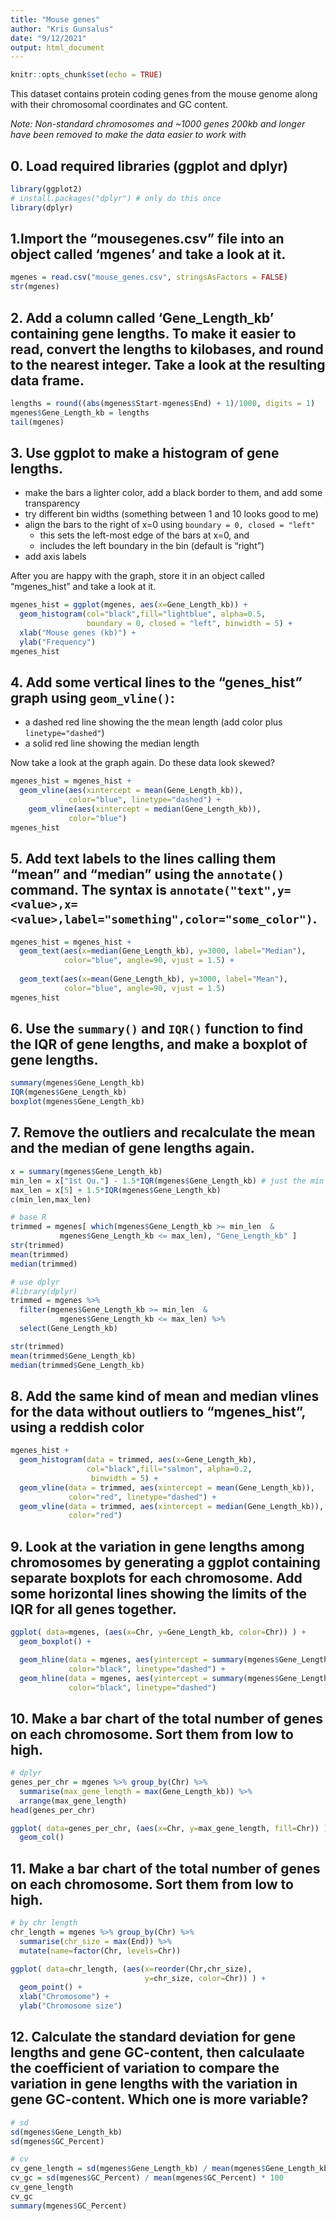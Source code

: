 ```yaml
---
title: "Mouse genes"
author: "Kris Gunsalus"
date: "9/12/2021"
output: html_document
---
```


```r
knitr::opts_chunk$set(echo = TRUE)
```


This dataset contains protein coding genes from the mouse genome along with their chromosomal coordinates and GC content. 

*Note: Non-standard chromosomes and ~1000 genes 200kb and longer have been removed to make the data easier to work with*


## 0. Load required libraries (ggplot and dplyr)
```r
library(ggplot2)
# install.packages("dplyr") # only do this once
library(dplyr)
```


## 1.Import the "mousegenes.csv" file into an object called 'mgenes' and take a look at it.
```r
mgenes = read.csv("mouse_genes.csv", stringsAsFactors = FALSE)
str(mgenes)
```


## 2. Add a column called 'Gene_Length_kb' containing gene lengths. To make it easier to read, convert the lengths to kilobases, and round to the nearest integer. Take a look at the resulting data frame.

```r
lengths = round((abs(mgenes$Start-mgenes$End) + 1)/1000, digits = 1)
mgenes$Gene_Length_kb = lengths
tail(mgenes)
```


## 3. Use ggplot to make a histogram of gene lengths.

+ make the bars a lighter color, add a black border to them, and add some transparency
+ try different bin widths (something between 1 and 10 looks good to me)
+ align the bars to the right of x=0 using `boundary = 0, closed = "left"`
  + this sets the left-most edge of the bars at x=0, and 
  + includes the left boundary in the bin (default is "right")
+ add axis labels

After you are happy with the graph, store it in an object called "mgenes_hist" and take a look at it.

```r
mgenes_hist = ggplot(mgenes, aes(x=Gene_Length_kb)) + 
  geom_histogram(col="black",fill="lightblue", alpha=0.5, 
                 boundary = 0, closed = "left", binwidth = 5) + 
  xlab("Mouse genes (kb)") +
  ylab("Frequency")
mgenes_hist
```


## 4. Add some vertical lines to the  "genes_hist" graph using `geom_vline()`:

+ a dashed red line showing the the mean length (add color plus `linetype="dashed"`)
+ a solid red line showing the median length

Now take a look at the graph again. Do these data look skewed?

```r
mgenes_hist = mgenes_hist +
  geom_vline(aes(xintercept = mean(Gene_Length_kb)),
             color="blue", linetype="dashed") +
    geom_vline(aes(xintercept = median(Gene_Length_kb)),
             color="blue")
mgenes_hist
```


## 5. Add text labels to the lines calling them "mean" and "median" using the `annotate()` command. The syntax is `annotate("text",y=<value>,x=<value>,label="something",color="some_color")`.

```r
mgenes_hist = mgenes_hist +
  geom_text(aes(x=median(Gene_Length_kb), y=3000, label="Median"),
            color="blue", angle=90, vjust = 1.5) +
  
  geom_text(aes(x=mean(Gene_Length_kb), y=3000, label="Mean"),
            color="blue", angle=90, vjust = 1.5)
mgenes_hist
```


## 6. Use the `summary()` and `IQR()` function to find the IQR of gene lengths, and make a boxplot of gene lengths.

```r
summary(mgenes$Gene_Length_kb)
IQR(mgenes$Gene_Length_kb)
boxplot(mgenes$Gene_Length_kb)
```


## 7. Remove the outliers and recalculate the mean and the median of gene lengths again.

```r
x = summary(mgenes$Gene_Length_kb)
min_len = x["1st Qu."] - 1.5*IQR(mgenes$Gene_Length_kb) # just the min val here
max_len = x[5] + 1.5*IQR(mgenes$Gene_Length_kb)
c(min_len,max_len)

# base R
trimmed = mgenes[ which(mgenes$Gene_Length_kb >= min_len  &
           mgenes$Gene_Length_kb <= max_len), "Gene_Length_kb" ]
str(trimmed)
mean(trimmed)
median(trimmed)

# use dplyr
#library(dplyr)
trimmed = mgenes %>% 
  filter(mgenes$Gene_Length_kb >= min_len  &
           mgenes$Gene_Length_kb <= max_len) %>% 
  select(Gene_Length_kb)

str(trimmed)
mean(trimmed$Gene_Length_kb)
median(trimmed$Gene_Length_kb)

```


## 8. Add the same kind of mean and median vlines for the data without outliers to "mgenes_hist", using a reddish color
```r
mgenes_hist +
  geom_histogram(data = trimmed, aes(x=Gene_Length_kb),
                 col="black",fill="salmon", alpha=0.2, 
                  binwidth = 5) +
  geom_vline(data = trimmed, aes(xintercept = mean(Gene_Length_kb)),
             color="red", linetype="dashed") +
  geom_vline(data = trimmed, aes(xintercept = median(Gene_Length_kb)),
             color="red")
```


## 9. Look at the variation in gene lengths among chromosomes by generating a ggplot containing separate boxplots for each chromosome. Add some horizontal lines showing the limits of the IQR for all genes together.

```r
ggplot( data=mgenes, (aes(x=Chr, y=Gene_Length_kb, color=Chr)) ) + 
  geom_boxplot() +

  geom_hline(data = mgenes, aes(yintercept = summary(mgenes$Gene_Length_kb)[5]),
             color="black", linetype="dashed") +
  geom_hline(data = mgenes, aes(yintercept = summary(mgenes$Gene_Length_kb)[2]),
             color="black", linetype="dashed")
```


## 10. Make a bar chart of the total number of genes on each chromosome. Sort them from low to high.

```r
# dplyr
genes_per_chr = mgenes %>% group_by(Chr) %>% 
  summarise(max_gene_length = max(Gene_Length_kb)) %>% 
  arrange(max_gene_length)
head(genes_per_chr)

ggplot( data=genes_per_chr, (aes(x=Chr, y=max_gene_length, fill=Chr)) ) + 
  geom_col()
```

## 11. Make a bar chart of the total number of genes on each chromosome. Sort them from low to high.

```r
# by chr length
chr_length = mgenes %>% group_by(Chr) %>% 
  summarise(chr_size = max(End)) %>% 
  mutate(name=factor(Chr, levels=Chr))

ggplot( data=chr_length, (aes(x=reorder(Chr,chr_size), 
                              y=chr_size, color=Chr)) ) + 
  geom_point() +
  xlab("Chromosome") + 
  ylab("Chromosome size")
```


## 12. Calculate the standard deviation for gene lengths and gene GC-content, then calculaate the coefficient of variation to compare the variation in gene lengths with the variation in gene GC-content. Which one is more variable?

```r
# sd
sd(mgenes$Gene_Length_kb)
sd(mgenes$GC_Percent)

# cv
cv_gene_length = sd(mgenes$Gene_Length_kb) / mean(mgenes$Gene_Length_kb) * 100
cv_gc = sd(mgenes$GC_Percent) / mean(mgenes$GC_Percent) * 100
cv_gene_length
cv_gc
summary(mgenes$GC_Percent)
```

